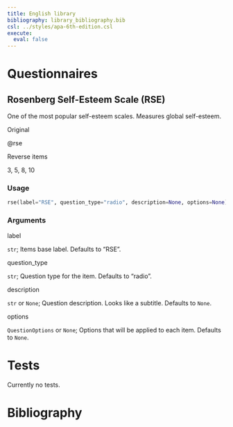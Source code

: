 ```yaml
---
title: English library
bibliography: library_bibliography.bib
csl: ../styles/apa-6th-edition.csl
execute: 
  eval: false
---
```

# Questionnaires

## Rosenberg Self-Esteem Scale (RSE)

One of the most popular self-esteem scales. Measures global self-esteem.

::: arg_name
Original
:::
::: arg_desc
@rse
:::

::: arg_name
Reverse items
:::
::: arg_desc
3, 5, 8, 10
:::

### Usage

``` python
rse(label="RSE", question_type="radio", description=None, options=None)
```

### Arguments

::: arg_name
label
:::
::: arg_desc
`str`; Items base label. Defaults to "RSE".
:::

::: arg_name
question_type
:::
::: arg_desc
`str`; Question type for the item. Defaults to "radio".
:::

::: arg_name
description
:::
::: arg_desc
`str` or `None`; Question description. Looks like a subtitle. Defaults to `None`.
:::

::: arg_name
options
:::
::: arg_desc
`QuestionOptions` or `None`; Options that will be applied to each item. Defaults to `None`.
:::

# Tests

Currently no tests.

# Bibliography